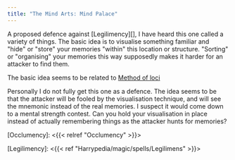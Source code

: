 ```yaml
---
title: "The Mind Arts: Mind Palace"
---
```


A proposed defence against [Legilimency][], I have heard this one called a variety
of things.  The basic idea is to visualise something familiar and "hide" or
"store" your memories "within" this location or structure.  "Sorting" or
"organising" your memories this way supposedly makes it harder for an attacker
to find them. 

The basic idea seems to be related to [Method of loci](https://en.wikipedia.org/wiki/Method_of_loci) 

Personally I do not fully get this one as a defence.  The idea seems to be that
the attacker will be fooled by the visualisation technique, and will see the
mnemonic instead of the real memories.  I suspect it would come down to a mental
strength contest.  Can you hold your visualisation in place instead of actually
remembering things as the attacker hunts for memories?

[Occlumency]: <{{< relref "Occlumency" >}}>

[Legilimency]: <{{< ref "Harrypedia/magic/spells/Legilimens" >}}>

